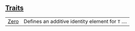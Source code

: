 
## [Traits](./core-num-traits-zero-traits)

| | |
|:---|:---|
| [Zero](./core-num-traits-zero-Zero) | Defines an additive identity element for `T` .... |
